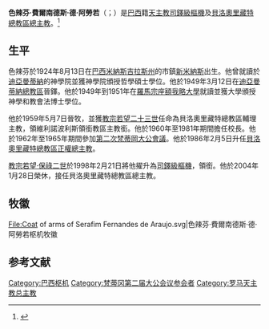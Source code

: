 {{refimprove|time=2019-10-11T15:51:15+00:00}}
{{NoteTA
|1=zh-hk:類斯; zh-tw:路易;
}}
{{Infobox Christian leader
| type             = cardinal
| honorific-prefix =
| name             = 色辣芬·費爾南德斯·德·阿勞若<br />Serafim Fernandes de Araújo
| image            = 
| image_size       = 
| title            = [[天主教貝洛奧里藏特總教區|天主教貝洛奧里藏特總教區總主教]]
| archdiocese      = 貝洛奧里藏特
| appointed        = 
| term_start       = 1986年2月5日
| predecessor      = 
| ended            = 2004年1月28日
| successor        = {{link-en|瓦爾莫·歐利韋拉-德阿澤維多|Walmor Oliveira de Azevedo}}
| other_post       = {{link-en|聖路易·蒙福堂|San Luigi Maria Grignion de Montfort|聖路易·蒙福堂區領銜司鐸}}（1998年－2019年）
| ordination       = 1949年3月12日
| ordained_by      = 
| consecration     = 1959年5月7日
| consecrated_by   = 
| cardinal         = 1998年2月21日
| created_cardinal_by = [[教宗若望·保祿二世|教宗若望·保祿二世]]
| rank             = [[樞機|司鐸級樞機]]
| birth_name       = Serafim Fernandes de Araújo
| birth_date       = 1924年8月31日
| birth_place      = [[巴西|巴西]][[米納斯吉拉斯州|米納斯吉拉斯州]][[新米納斯|新米納斯]]
| death_date       = {{death date and age|2019|10|08|1924|08|31}}
| death_place      = 巴西米納斯吉拉斯州[[貝洛奧里藏特|貝洛奧里藏特]]
| nationality      = 巴西
| religion         = [[天主教|天主教]]
| previous_post    = {{unbulleted list|貝洛奧里藏特總教區輔理主教（1959年－1986年）|維利諾波利斯領銜教區領銜主教（1959年－1986年）}}
| motto            = 
| signature        = 
| signature_alt    = 
| coat_of_arms     = Coat of arms of Serafim Fernandes de Araujo.svg
}}
'''色辣芬·費爾南德斯·德·阿勞若'''（{{lang-pt|'''Serafim Fernandes de Araújo'''}}；{{bd|1924年|8月13日|2019年|10月8日|catIdx=Serafim Fernandes de Araújo}}）是[[巴西|巴西]]籍[[天主教|天主教]][[樞機|司鐸級樞機]]及[[天主教貝洛奧里藏特總教區|貝洛奧里藏特總教區總主教]]。<ref>{{Cite web|title=Cardeal Dom Serafim Fernandes de Araújo morre aos 95 anos em Belo Horizonte|url=https://www.em.com.br/app/noticia/gerais/2019/10/08/interna_gerais,1091013/dom-serafim-fernandes-de-araujo-morre-aos-95-anos-em-belo-horizonte.shtml|accessdate=2019-10-10|date=2019-10-08|last=Minas|first=Estado de|work=Estado de Minas|language=pt-BR|archive-date=2019-10-08|archive-url=https://web.archive.org/web/20191008224756/https://www.em.com.br/app/noticia/gerais/2019/10/08/interna_gerais,1091013/dom-serafim-fernandes-de-araujo-morre-aos-95-anos-em-belo-horizonte.shtml|dead-url=no}}</ref>

== 生平 ==
色辣芬於1924年8月13日在[[巴西|巴西]][[米納斯吉拉斯州|米納斯吉拉斯州]]的市鎮[[新米納斯|新米納斯]]出生。他曾就讀於[[迪亞曼蒂納|迪亞曼蒂納]]的神學院並獲神學院頒授哲學碩士學位。他於1949年3月12日在[[天主教迪亞曼蒂納總教區|迪亞曼蒂納總教區]]晉鐸。他於1949年到1951年在[[羅馬|羅馬]][[宗座額我略大學|宗座額我略大學]]就讀並獲大學頒授神學和教會法博士學位。

他於1959年5月7日晉牧，並獲[[教宗若望二十三世|教宗若望二十三世]]任命為貝洛奧里藏特總教區輔理主教，領維利諾波利斯領銜教區主教銜。他於1960年至1981年期間擔任{{link-en|巴拉那天主教大學|Pontifícia Universidade Católica do Paraná}}校長。他於1962年至1965年期間參加[[第二次梵蒂岡大公會議|第二次梵蒂岡大公會議]]。他於1986年2月5日升任[[天主教貝洛奧里藏特總教區|貝洛奧里藏特總教區正權總主教]]。

[[教宗若望·保祿二世|教宗若望·保祿二世]]於1998年2月21日將他擢升為[[樞機|司鐸級樞機]]，領{{link-en|聖路易·蒙福堂|San Luigi Maria Grignion de Montfort|聖路易·蒙福堂區領銜司鐸}}銜。他於2004年1月28日榮休，{{link-en|瓦爾莫·歐利韋拉-德阿澤維多|Walmor Oliveira de Azevedo}}接任貝洛奧里藏特總教區總主教。

== 牧徽 ==
<gallery>
File:Coat of arms of Serafim Fernandes de Araujo.svg|色辣芬·費爾南德斯·德·阿勞若枢机牧徽
</gallery>

== 参考文献 ==
{{reflist}}

{{Authority control}}
{{DEFAULTSORT:Araujo, Serafim Fernandes}}

[[Category:巴西枢机|Category:巴西枢机]]
[[Category:梵蒂冈第二届大公会议参会者|Category:梵蒂冈第二届大公会议参会者]]
[[Category:罗马天主教总主教|Category:罗马天主教总主教]]